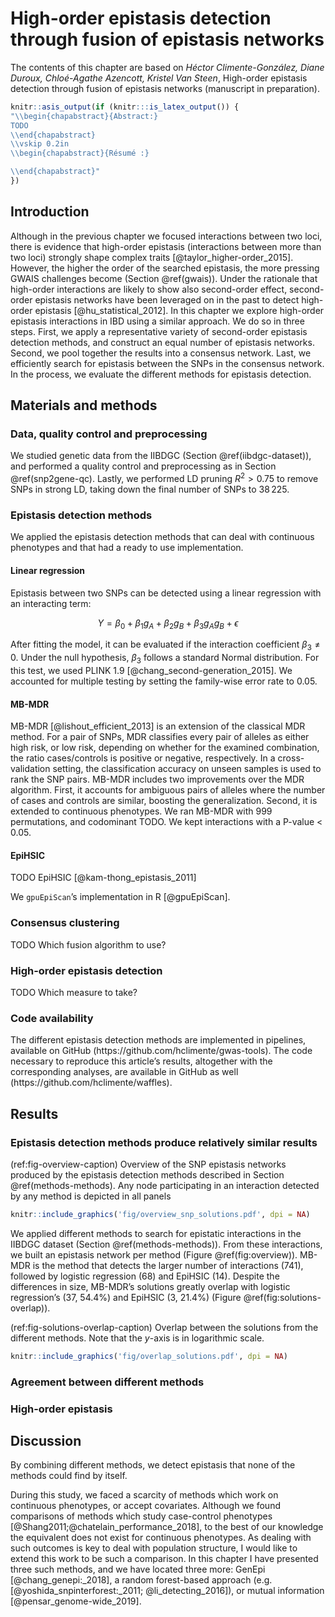 # High-order epistasis detection through fusion of epistasis networks {#epi-network}

The contents of this chapter are based on *Héctor Climente-González, Diane Duroux, Chloé-Agathe Azencott, Kristel Van Steen*, High-order epistasis detection through fusion of epistasis networks (manuscript in preparation).

```r
knitr::asis_output(if (knitr:::is_latex_output()) {
"\\begin{chapabstract}{Abstract:}
TODO
\\end{chapabstract}
\\vskip 0.2in
\\begin{chapabstract}{Résumé :}

\\end{chapabstract}"
})
```

## Introduction

Although in the previous chapter we focused interactions between two loci, there is evidence that high-order epistasis (interactions between more
than two loci) strongly shape complex traits [@taylor_higher-order_2015]. However, the higher the order of the searched epistasis, the more pressing GWAIS challenges become (Section \@ref(gwais)). Under the rationale that high-order interactions are likely to show also second-order effect, second-order epistasis networks have been leveraged on in the past to detect high-order epistasis [@hu_statistical_2012]. In this chapter we explore high-order epistasis interactions in IBD using a similar approach. We do so in three steps. First, we apply a representative variety of second-order epistasis detection methods, and construct an equal number of epistasis networks. Second, we pool together the results into a consensus network. Last, we efficiently search for epistasis between the SNPs in the consensus network. In the process, we evaluate the different methods for epistasis detection.

## Materials and methods

### Data, quality control and preprocessing

We studied genetic data from the IIBDGC (Section \@ref(iibdgc-dataset)), and performed a quality control and preprocessing as in Section \@ref(snp2gene-qc). Lastly, we performed LD pruning $R^{2}>0.75$ to remove SNPs in strong LD, taking down the final number of SNPs to 38 225.

### Epistasis detection methods {#methods-methods}

We applied the epistasis detection methods that can deal with continuous phenotypes and that had a ready to use implementation.

#### Linear regression

Epistasis between two SNPs can be detected using a linear regression with an interacting term:

$$Y = \beta_0 + \beta_1 g_A + \beta_2 g_B + \beta_3 g_A g_B + \epsilon$$

After fitting the model, it can be evaluated if the interaction coefficient $\beta_3 \neq 0$. Under the null hypothesis, $\beta_3$ follows a standard Normal distribution. For this test, we used PLINK 1.9 [@chang_second-generation_2015]. We accounted for multiple testing by setting the family-wise error rate to 0.05.

#### MB-MDR

MB-MDR [@lishout_efficient_2013] is an extension of the classical MDR method. For a pair of SNPs, MDR classifies every pair of alleles as either high risk, or low risk, depending on whether for the examined combination, the ratio cases/controls is positive or negative, respectively. In a cross-validation setting, the classification accuracy on unseen samples is used to rank the SNP pairs. MB-MDR includes two improvements over the MDR algorithm. First, it accounts for ambiguous pairs of alleles where the number of cases and controls are similar, boosting the generalization. Second, it is extended to continuous phenotypes. We ran MB-MDR with 999 permutations, and codominant TODO. We kept interactions with a P-value \< 0.05.

#### EpiHSIC

TODO EpiHSIC [@kam-thong_epistasis_2011]

We `gpuEpiScan`'s implementation in R [@gpuEpiScan].

### Consensus clustering

TODO Which fusion algorithm to use?

### High-order epistasis detection

TODO Which measure to take?

### Code availability

The different epistasis detection methods are implemented in pipelines, available on GitHub (https://github.com/hclimente/gwas-tools). The code necessary to reproduce this article's results, altogether with the corresponding analyses, are available in GitHub as well (https://github.com/hclimente/waffles).

## Results

### Epistasis detection methods produce relatively similar results

(ref:fig-overview-caption) Overview of the SNP epistasis networks produced by the epistasis detection methods described in Section \@ref(methods-methods). Any node participating in an interaction detected by any method is depicted in all panels

```r
knitr::include_graphics('fig/overview_snp_solutions.pdf', dpi = NA)
```

We applied different methods to search for epistatic interactions in the IIBDGC dataset (Section \@ref(methods-methods)). From these interactions, we built an epistasis network per method (Figure \@ref(fig:overview)). MB-MDR is the method that detects the larger number of interactions (741), followed by logistic regression (68) and EpiHSIC (14). Despite the differences in size, MB-MDR's solutions greatly overlap with logistic regression's (37, 54.4%) and EpiHSIC (3, 21.4%) (Figure \@ref(fig:solutions-overlap)).

(ref:fig-solutions-overlap-caption) Overlap between the solutions from the different methods. Note that the *y*-axis is in logarithmic scale.

```r
knitr::include_graphics('fig/overlap_solutions.pdf', dpi = NA)
```

### Agreement between different methods


### High-order epistasis

## Discussion

By combining different methods, we detect epistasis that none of the methods could find by itself.

During this study, we faced a scarcity of methods which work on continuous phenotypes, or accept covariates. Although we found comparisons of methods which study case-control phenotypes [@Shang2011;@chatelain_performance_2018], to the best of our knowledge the equivalent does not exist for continuous phenotypes. As dealing with such outcomes is key to deal with population structure, I would like to extend this work to be such a comparison. In this chapter I have presented three such methods, and we have located three more: GenEpi [@chang_genepi:_2018], a random forest-based approach (e.g. [@yoshida_snpinterforest:_2011; @li_detecting_2016]), or mutual information [@pensar_genome-wide_2019].